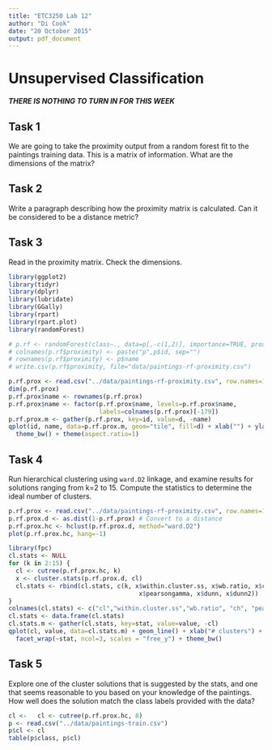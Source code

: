 ```yaml
---
title: "ETC3250 Lab 12"
author: "Di Cook"
date: "20 October 2015"
output: pdf_document
---
```



# Unsupervised Classification

***THERE IS NOTHING TO TURN IN FOR THIS WEEK***

## Task 1

We are going to take the proximity output from a random forest fit to the paintings training data. This is a matrix of information. What are the dimensions of the matrix?

## Task 2

Write a paragraph describing how the proximity matrix is calculated. Can it be considered to be a distance metric?

## Task 3

Read in the proximity matrix. Check the dimensions. 

```r
library(ggplot2)
library(tidyr)
library(dplyr)
library(lubridate)
library(GGally)
library(rpart)
library(rpart.plot)
library(randomForest)

# p.rf <- randomForest(class~., data=p[,-c(1,2)], importance=TRUE, proximity=TRUE, oob.prox=TRUE, ntree=10000)
# colnames(p.rf$proximity) <- paste("p",p$id, sep="")
# rownames(p.rf$proximity) <- p$name
# write.csv(p.rf$proximity, file="data/paintings-rf-proximity.csv")

p.rf.prox <- read.csv("../data/paintings-rf-proximity.csv", row.names=1)
dim(p.rf.prox)
p.rf.prox$name <- rownames(p.rf.prox)
p.rf.prox$name <- factor(p.rf.prox$name, levels=p.rf.prox$name,
                         labels=colnames(p.rf.prox)[-179])
p.rf.prox.m <- gather(p.rf.prox, key=id, value=d, -name)
qplot(id, name, data=p.rf.prox.m, geom="tile", fill=d) + xlab("") + ylab("") +
  theme_bw() + theme(aspect.ratio=1)
```

## Task 4

Run hierarchical clustering using ```ward.D2``` linkage, and examine results for solutions ranging from k=2 to 15. Compute the statistics to determine the ideal number of clusters.


```r
p.rf.prox <- read.csv("../data/paintings-rf-proximity.csv", row.names=1)
p.rf.prox.d <- as.dist(1-p.rf.prox) # Convert to a distance
p.rf.prox.hc <- hclust(p.rf.prox.d, method="ward.D2")
plot(p.rf.prox.hc, hang=-1)
```

```r
library(fpc)
cl.stats <- NULL
for (k in 2:15) {
  cl <- cutree(p.rf.prox.hc, k)
  x <- cluster.stats(p.rf.prox.d, cl)
  cl.stats <- rbind(cl.stats, c(k, x$within.cluster.ss, x$wb.ratio, x$ch,
                                    x$pearsongamma, x$dunn, x$dunn2))
}
colnames(cl.stats) <- c("cl","within.cluster.ss","wb.ratio", "ch", "pearsongamma", "dunn", "dunn2")
cl.stats <- data.frame(cl.stats)
cl.stats.m <- gather(cl.stats, key=stat, value=value, -cl)
qplot(cl, value, data=cl.stats.m) + geom_line() + xlab("# clusters") + ylab("") +
  facet_wrap(~stat, ncol=3, scales = "free_y") + theme_bw()
```

## Task 5

Explore one of the cluster solutions that is suggested by the stats, and one that seems reasonable to you based on your knowledge of the paintings. How well does the solution match the class labels provided with the data?

```r
cl <-   cl <- cutree(p.rf.prox.hc, 8)
p <- read.csv("../data/paintings-train.csv")
p$cl <- cl
table(p$class, p$cl)
```

